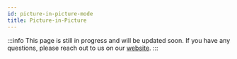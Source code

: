 ```yaml
---
id: picture-in-picture-mode
title: Picture-in-Picture
---
```

:::info
This page is still in progress and will be updated soon.
If you have any questions, please reach out to us on our [website](https://getstream.io/video/#contact).
:::

